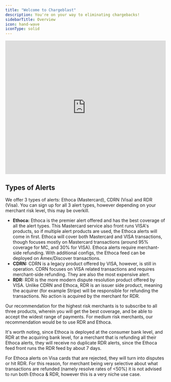 ```yaml
---
title: "Welcome to Chargeblast"
description: You're on your way to eliminating chargebacks!
sidebarTitle: Overview
icon: hand-wave
iconType: solid
---
```


<iframe
  width="100%"
  height="420"
  src="https://www.youtube.com/embed/Fi_uRopa1Qw?si=15NWSQlFg4u1LGpP"
  title="YouTube video player"
  frameborder="0"
  allow="accelerometer; autoplay; clipboard-write; encrypted-media; gyroscope; picture-in-picture; web-share"
  referrerpolicy="strict-origin-when-cross-origin"
  allowfullscreen
></iframe>

## <Icon icon="file-pen" iconType="solid" size="24"/> Types of Alerts

We offer 3 types of alerts: Ethoca (Mastercard), CDRN (Visa) and RDR (Visa). You can sign up for all 3 alert types, however depending on your merchant risk level, this may be overkill.

- **Ethoca:** Ethoca is the premier alert offered and has the best coverage of all the alert types. This Mastercard service also front runs VISA's products, so if multiple alert products are used, the Ethoca alerts will come in first. Ethoca will cover both Mastercard and VISA transactions, though focuses mostly on Mastercard transactions (around 95% coverage for MC, and 30% for VISA). Ethoca alerts require merchant-side refunding. With additional configs, the Ethoca feed can be deployed on Amex/Discover transactions.
- **CDRN:** CDRN is a legacy product offered by VISA, however, is still in operation. CDRN focuses on VISA related transactions and requires merchant-side refunding. They are also the most expensive alert.
- **RDR:** RDR is the more modern dispute resolution product offered by VISA. Unlike CDRN and Ethoca, RDR is an issuer side product, meaning the acquirer (for example Stripe) will be responsible for refunding the transactions. No action is acquired by the merchant for RDR.

Our recommendation for the highest risk merchants is to subscribe to all three products, wherein you will get the best coverage, and be able to accept the widest range of payments. For medium risk merchants, our recommendation would be to use RDR and Ethoca.

It's worth noting, since Ethoca is deployed at the consumer bank level, and RDR at the acquiring bank level, for a merchant that is refunding all their Ethoca alerts, they will receive no duplicate RDR alerts, since the Ethoca feed front runs the RDR feed by about 7 days.

For Ethoca alerts on Visa cards that are rejected, they will turn into disputes or hit RDR. For this reason, for merchant being very selective about what transactions are refunded (namely resolve rates of \<50%) it is not advised to run both Ethoca & RDR, however this is a very niche use case.
